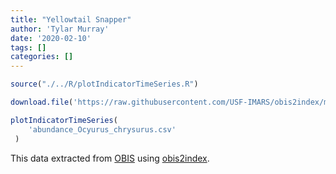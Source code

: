 ```yaml
---
title: "Yellowtail Snapper"
author: 'Tylar Murray'
date: '2020-02-10'
tags: []
categories: []
---
```


```r
source("./../R/plotIndicatorTimeSeries.R")
```

```r
download.file('https://raw.githubusercontent.com/USF-IMARS/obis2index/master/indicies/abundance_Ocyurus_chrysurus.csv', 'abundance_Ocyurus_chrysurus.csv')
```

```r
plotIndicatorTimeSeries(
    'abundance_Ocyurus_chrysurus.csv'
 )
```
This data extracted from [OBIS](obis.org/) using [obis2index](https://github.com/USF-IMARS/obis2index).
